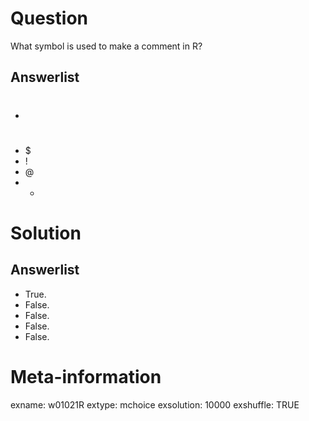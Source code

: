 Question
========
What symbol is used to make a comment in R?

Answerlist
----------
* #
* $
* !
* @
* *


Solution
========

Answerlist
----------
* True.
* False.
* False.
* False.
* False.


Meta-information
================
exname: w01021R
extype: mchoice
exsolution: 10000
exshuffle: TRUE